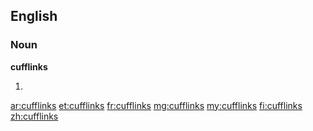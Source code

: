 ==English==

===Noun===
'''cufflinks'''
# {{plural of|cufflink}}

[[ar:cufflinks]]
[[et:cufflinks]]
[[fr:cufflinks]]
[[mg:cufflinks]]
[[my:cufflinks]]
[[fi:cufflinks]]
[[zh:cufflinks]]